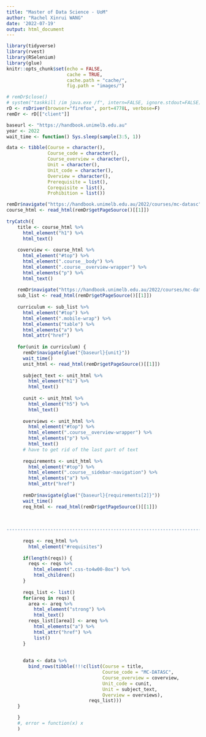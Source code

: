 ```yaml
---
title: "Master of Data Science - UoM"
author: "Rachel Xinrui WANG"
date: '2022-07-19'
output: html_document
---
```


```r
library(tidyverse)
library(rvest)
library(RSelenium)
library(glue)
knitr::opts_chunk$set(echo = FALSE,
                      cache = TRUE,
                      cache.path = "cache/",
                      fig.path = "images/")

```


```r
# remDr$close()
# system("taskkill /im java.exe /f", intern=FALSE, ignore.stdout=FALSE)
rD <- rsDriver(browser="firefox", port=4778L, verbose=F)
remDr <- rD[["client"]]

baseurl <- "https://handbook.unimelb.edu.au"
year <- 2022
wait_time <- function() Sys.sleep(sample(3:5, 1))

data <- tibble(Course = character(),
               Course_code = character(),
               Course_overview = character(),
               Unit = character(),
               Unit_code = character(),
               Overview = character(),
               Prerequisite = list(),
               Corequisite = list(),
               Prohibition = list())

remDr$navigate("https://handbook.unimelb.edu.au/2022/courses/mc-datasc")
course_html <- read_html(remDr$getPageSource()[[1]])
  
tryCatch({
    title <- course_html %>% 
      html_element("h1") %>% 
      html_text()
    
    coverview <- course_html %>% 
      html_element("#top") %>% 
      html_element(".course__body") %>% 
      html_element(".course__overview-wrapper") %>% 
      html_elements("p") %>% 
      html_text()
  
    remDr$navigate("https://handbook.unimelb.edu.au/2022/courses/mc-datasc/course-structure")
    sub_list <- read_html(remDr$getPageSource()[[1]])
    
    curriculum <- sub_list %>% 
      html_element("#top") %>% 
      html_element(".mobile-wrap") %>% 
      html_elements("table") %>% 
      html_elements("a") %>% 
      html_attr("href")
  
    for(unit in curriculum) {
      remDr$navigate(glue("{baseurl}{unit}"))
      wait_time()
      unit_html <- read_html(remDr$getPageSource()[[1]])
      
      subject_text <- unit_html %>% 
        html_element("h1") %>% 
        html_text()
      
      cunit <- unit_html %>% 
        html_element("h5") %>% 
        html_text()
      
      overviews <- unit_html %>%
        html_element("#top") %>% 
        html_element(".course__overview-wrapper") %>% 
        html_elements("p") %>% 
        html_text()
      # have to get rid of the last part of text
      
      requirements <- unit_html %>% 
        html_element("#top") %>% 
        html_element(".course__sidebar-navigation") %>% 
        html_elements("a") %>% 
        html_attr("href")
        
      remDr$navigate(glue("{baseurl}{requirements[2]}"))
      wait_time()
      req_html <- read_html(remDr$getPageSource()[[1]])
      
      
      
-------------------------------------------------------------------------------      
      
      reqs <- req_html %>% 
        html_element("#requisites") 
      
      if(length(reqs)) {
        reqs <- reqs %>% 
          html_element(".css-to4w00-Box") %>% 
          html_children()
      }
      
      reqs_list <- list()
      for(areq in reqs) {
        area <- areq %>% 
          html_element("strong") %>% 
          html_text()
        reqs_list[[area]] <- areq %>% 
          html_elements("a") %>% 
          html_attr("href") %>% 
          list()
      }
      
      
      data <- data %>% 
        bind_rows(tibble(!!!c(list(Course = title, 
                                   Course_code = "MC-DATASC", 
                                   Course_overview = coverview,
                                   Unit_code = cunit,
                                   Unit = subject_text,
                                   Overview = overviews), 
                              reqs_list)))
    }

    }
    #, error = function(x) x
    )



```
